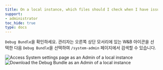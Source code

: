 ```yaml
---
title: On a local instance, which files should I check when I have issues?
support:
- administrator
toc_hide: true
type: docs
---
```


`Debug Bundle`을 확인하세요. 관리자는 오른쪽 상단 모서리에 있는 W&B 아이콘을 선택한 다음 `Debug Bundle`을 선택하여 `/system-admin` 페이지에서 검색할 수 있습니다.

<Frame>
    <img src="/images/technical_faq/local_system_settings.png" alt="Access System settings page as an Admin of a local instance"  />
</Frame>
<Frame>
    <img src="/images/technical_faq/debug_bundle.png" alt="Download the Debug Bundle as an Admin of a local instance"  />
</Frame>
